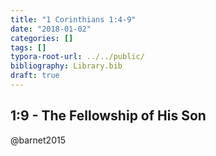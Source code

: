 ```yaml
---
title: "1 Corinthians 1:4-9"
date: "2018-01-02"
categories: []
tags: []
typora-root-url: ../../public/
bibliography: Library.bib
draft: true
---
```


## 1:9 - The Fellowship of His Son

@barnet2015
